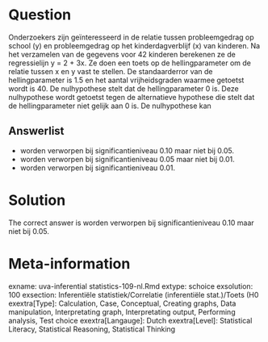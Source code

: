 Question
========

Onderzoekers zijn geïnteresseerd in de relatie tussen probleemgedrag op school (y) en probleemgedrag op het kinderdagverblijf (x) van kinderen. Na het verzamelen van de gegevens voor 42 kinderen berekenen ze de regressielijn y = 2 + 3x. Ze doen een toets op de hellingparameter om de relatie tussen x en y vast te stellen. De standaarderror van de hellingparameter is 1.5 en het aantal vrijheidsgraden waarmee getoetst wordt is 40. De nulhypothese stelt dat de hellingparameter 0 is. Deze nulhypothese wordt getoetst tegen de alternatieve hypothese die stelt dat de hellingparameter niet gelijk aan 0 is. De nulhypothese kan 

Answerlist
----------
* worden verworpen bij significantieniveau 0.10 maar niet bij 0.05.
* worden verworpen bij significantieniveau 0.05 maar niet bij 0.01.
* worden verworpen bij significantieniveau 0.01.

Solution
========

The correct answer is  worden verworpen bij significantieniveau 0.10 maar niet bij 0.05. 

Meta-information
================
exname: uva-inferential statistics-109-nl.Rmd 
extype: schoice 
exsolution: 100 
exsection: Inferentiële statistiek/Correlatie (inferentiële stat.)/Toets (H0
exextra[Type]: Calculation, Case, Conceptual, Creating graphs, Data manipulation, Interpretating graph, Interpretating output, Performing analysis, Test choice 
exextra[Langauge]: Dutch 
exextra[Level]: Statistical Literacy, Statistical Reasoning, Statistical Thinking 
